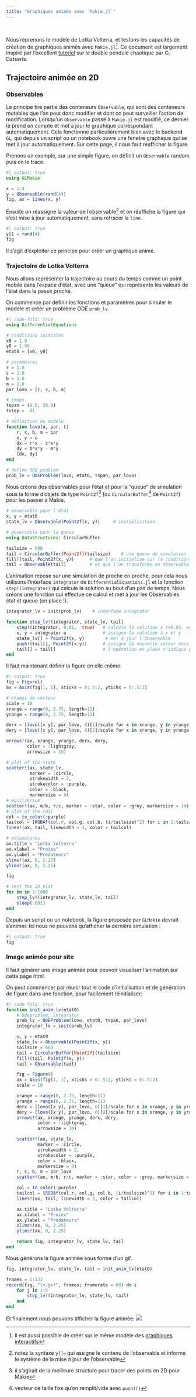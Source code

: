 ```yaml
---
title: "Graphiques animés avec `Makie.jl`"
---
```


\

Nous reprenons le modèle de Lotka Volterra, et testons les capacités de création de graphiques animés avec `Makie.jl`^[Il est aussi possible de créér sur le même modèle des [graphiques interactifs](https://gist.github.com/Datseris/4b9d25a3ddb3936d3b83d3037f8188dd)]. Ce document est largement inspiré par l'excellent [tutoriel](https://www.youtube.com/watch?v=L-gyDvhjzGQ) sur le double pendule chaotique par G. Datseris. 

## Trajectoire animée en 2D

### Observables

Le principe tire partie des conteneurs `Observable`, qui sont des conteneurs mutables que l'on peut donc modifier et dont on peut surveiller l'action de modification. Lorsqu'un `Observable` passé à `Makie.jl` est modifié, ce dernier le prend en compte et met à jour le graphique correspondant automatiquement. Cela fonctionne particulièrement bien avec le backend `GL`, qui depuis un script ou un notebook ouvre une fenetre graphique qui se met à jour automatiquement. Sur cette page, il nous faut réafficher la figure.

Prenons un exemple, sur une simple figure, on définit un `Observable` random puis on le trace:
```julia
#| output: true
using GLMakie

x = 1:4
y = Observable(rand(4))
fig, ax = lines(x, y) 
```

Ensuite on réassigne la valeur de l'observable^[notez la syntaxe `y[]=` qui assigne le contenu de l'observable et informe le système de la mise à jour de l'observable] et on réaffiche la figure qui s'est mise à jour automatiquement, sans retracer la `line`.
```julia
#| output: true
y[] = rand(4)
fig
```

Il s'agit d'exploiter ce principe pour créér un graphique animé.

### Trajectoire de Lotka Volterra

Nous allons représenter la trajectoire au cours du temps comme un point mobile dans l'espace d'état, avec une "queue" qui représente les valeurs de l'état dans le passé proche.

On commence par définir les fonctions et paramètres pour simuler le modèle et créer un problème ODE `prob_lv`.

```julia
#| code-fold: true
using DifferentialEquations

# conditions initiales
x0 = 1.0
y0 = 1.95
etat0 = [x0, y0]

# paramètres
r = 1.0
c = 1.0
b = 1.0
m = 1.0
par_lovo = [r, c, b, m]

# temps
tspan = (0.0, 30.0)
tstep = .01

# définition du modèle
function lovo(u, par, t)
    r, c, b, m = par
    x, y = u
    dx = r*x - c*x*y
    dy = b*x*y - m*y
    [dx, dy]
end

# define ODE problem
prob_lv = ODEProblem(lovo, etat0, tspan, par_lovo)
```

Nous créons des observables pour l'état et pour la "queue" de simulation sous la forme d'objets de type `Point2f`^[il s'agirait de la meilleure structure pour tracer des points en 2D pour Makie] (ou `CircularBuffer`^[vecteur de taille fixe qu'on remplit/vide avec `push!()`] de `Point2f`) pour les passer à Makie.

```julia
# observable pour l'état
x, y = etat0            
state_lv = Observable(Point2f(x, y))     # initialisation

# observable pour la queue
using DataStructures: CircularBuffer

tailsize = 600
tail = CircularBuffer{Point2f}(tailsize)    # une queue de simulation 
fill!(tail, Point2f(x, y))      # que l'on initialize sur la condition initiale
tail = Observable(tail)         # et que l'on transforme en Observable
```

L'animation repose sur une simulation de proche en proche, pour cela nous utilisons l'interface `integrator` de `DifferentialEquations.jl` et la fonction `step!(integrator)` qui calcule la solution au bout d'un pas de temps. Nous créons une fonction qui effectue ce calcul et met à jour les Observables état et queue (en place !).

```julia
integrator_lv = init(prob_lv)    # interface integrator

function step_lv!(integrator, state_lv, tail)
    step!(integrator, 0.01,  true)   # calcule la solution a t+0.01, en place
    x, y = integrator.u              # assigne la solution à x et y
    state_lv[] = Point2f(x, y)        # met à jour l'Observable
    push!(tail[], Point2f(x,y))      # assigne la nouvelle valeur dans la queue, en place
    tail[] = tail[]                  # l'opération en place n'indique pas la mise à jour de l'Observable
end
```


Il faut maintenant définir la figure en elle-même:
```julia
#| output: true
fig = Figure()
ax = Axis(fig[1, 1], xticks = 0:.5:2, yticks = 0:.5:2)

# champs de vecteur
scale = 10
xrange = range(0, 2.75, length=11)  
yrange = range(0, 2.75, length=11)

derx = [lovo([x y], par_lovo, 0)[1]/scale for x in xrange, y in yrange]
dery = [lovo([x y], par_lovo, 0)[2]/scale for x in xrange, y in yrange]

arrows!(ax, xrange, yrange, derx, dery, 
        color = :lightgray, 
        arrowsize = 10)

# plot of the state
scatter!(ax, state_lv, 
         marker = :circle, 
         strokewidth = 2, 
         strokecolor = :purple,
         color = :black,
         markersize = 8)
# equilibrium
scatter!(ax, m/b, r/c, marker = :star, color = :grey, markersize = 14)
# plot of the tail
col = to_color(:purple)
tailcol = [RGBAf(col.r, col.g, col.b, (i/tailsize)^2) for i in 1:tailsize]
lines!(ax, tail, linewidth = 3, color = tailcol)

# enluminures
ax.title = "Lotka Volterra"
ax.xlabel = "Proies"
ax.ylabel = "Prédateurs"
xlims!(ax, 0, 2.25)
ylims!(ax, 0, 2.25)

fig
```

```julia
# test the 2D plot 
for in in 1:1000
    step_lv!(integrator_lv, state_lv, tail)
    sleep(.001)
end
```

Depuis un script ou un notebook, la figure proposée par `GLMakie` devrait s'animer. Ici nous ne pouvons qu'afficher la dernière simulation :
```julia
#| output: true
fig
```

### Image animée pour site

Il faut générer une image animée pour pouvoir visualiser l'animation sur cette page html.  

On peut commencer par réunir tout le code d'initialisation et de génération de figure dans une fonction, pour facilement réinitialiser:
```julia
#| code-fold: true
function init_anim_lv(etat0)
    # Odeproblem, integrator
    prob_lv = ODEProblem(lovo, etat0, tspan, par_lovo)
    integrator_lv = init(prob_lv)

    x, y = etat0            
    state_lv = Observable(Point2f(x, y))
    tailsize = 600
    tail = CircularBuffer{Point2f}(tailsize)
    fill!(tail, Point2f(x, y))
    tail = Observable(tail)

    fig = Figure()
    ax = Axis(fig[1, 1], xticks = 0:.5:2, yticks = 0:.5:2)
    scale = 10

    xrange = range(0, 2.75, length=11)  
    yrange = range(0, 2.75, length=11)
    derx = [lovo([x y], par_lovo, 0)[1]/scale for x in xrange, y in yrange]
    dery = [lovo([x y], par_lovo, 0)[2]/scale for x in xrange, y in yrange]
    arrows!(ax, xrange, yrange, derx, dery, 
            color = :lightgray, 
            arrowsize = 10)

    scatter!(ax, state_lv, 
            marker = :circle, 
            strokewidth = 2, 
            strokecolor = :purple,
            color = :black,
            markersize = 8)
    r, c, b, m = par_lovo
    scatter!(ax, m/b, r/c, marker = :star, color = :grey, markersize = 14)

    col = to_color(:purple)
    tailcol = [RGBAf(col.r, col.g, col.b, (i/tailsize)^2) for i in 1:tailsize]
    lines!(ax, tail, linewidth = 3, color = tailcol)

    ax.title = "Lotka Volterra"
    ax.xlabel = "Proies"
    ax.ylabel = "Prédateurs"
    xlims!(ax, 0, 2.25)
    ylims!(ax, 0, 2.25)

    return fig, integrator_lv, state_lv, tail
end
```

Nous générons la figure animée sous forme d'un gif.
```julia
fig, integrator_lv, state_lv, tail = init_anim_lv(etat0)

frames = 1:132
record(fig, "lv.gif", frames; framerate = 60) do i
    for j in 1:5
        step_lv!(integrator_lv, state_lv, tail)
    end
end
```

Et finalement nous pouvons afficher la figure animée:
![](lv.gif)